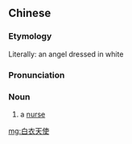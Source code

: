 ==Chinese==
{{zh-forms|type=112}}

===Etymology===
Literally: an angel dressed in white

===Pronunciation===
{{zh-pron
|m=báiyī tiānshǐ
|cat=n
}}

===Noun===
{{zh-noun}}
# a [[nurse]]

[[mg:白衣天使]]